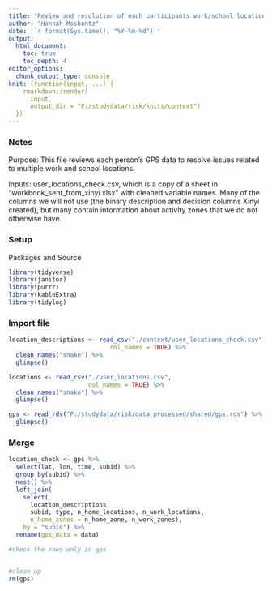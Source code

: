 ```yaml
---
title: "Review and resolution of each participants work/school locations"
author: "Hannah Moshontz"
date: '`r format(Sys.time(), "%Y-%m-%d")`'
output: 
  html_document:
    toc: true 
    toc_depth: 4
editor_options: 
  chunk_output_type: console
knit: (function(input, ...) {
    rmarkdown::render(
      input,
      output_dir = "P:/studydata/risk/knits/context")
  })
---
```



### Notes

Purpose: This file reviews each person's GPS data to resolve issues related to multiple work and school locations.

Inputs:  user_locations_check.csv, which is a copy of a sheet in "workbook_sent_from_xinyi.xlsx" with cleaned variable names. Many of the columns we will not use (the binary description and decision columns Xinyi created), but many contain information about activity zones that we do not otherwise have.


### Setup

Packages and Source
```r
library(tidyverse)
library(janitor)
library(purrr)
library(kableExtra)
library(tidylog)
```

### Import file

```r
location_descriptions <- read_csv("./context/user_locations_check.csv",
                            col_names = TRUE) %>% 
  clean_names("snake") %>% 
  glimpse()

locations <- read_csv("./user_locations.csv",
                      col_names = TRUE) %>% 
  clean_names("snake") %>% 
  glimpse()

gps <- read_rds("P:/studydata/risk/data_processed/shared/gps.rds") %>% 
  glimpse()

```


### Merge

```r

location_check <- gps %>% 
  select(lat, lon, time, subid) %>% 
  group_by(subid) %>% 
  nest() %>% 
  left_join(
    select(
      location_descriptions,
      subid, type, n_home_locations, n_work_locations, 
      n_home_zones = n_home_zone, n_work_zones), 
    by = "subid") %>% 
  rename(gps_data = data)

#check the rows only in gps


#clean up
rm(gps)

```
